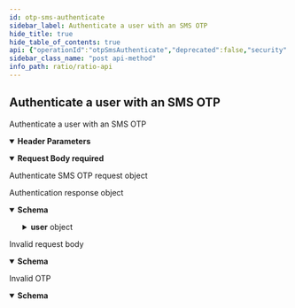 ```yaml
---
id: otp-sms-authenticate
sidebar_label: Authenticate a user with an SMS OTP
hide_title: true
hide_table_of_contents: true
api: {"operationId":"otpSmsAuthenticate","deprecated":false,"security":[{"JWT":[]}],"responses":{"200":{"description":"Authentication response object","content":{"application/json":{"schema":{"description":"","required":["sessionJwt"],"type":"object","properties":{"sessionJwt":{"description":"The authenticated Bearer token","type":"string"},"user":{"description":"The user object","required":["id","status","email","firstName","lastName","country","phone","nationality","occupation","currency","preferredMfaMethod"],"type":"object","properties":{"id":{"description":"The unique identifier of the user","type":"string"},"createTime":{"description":"The time the user was created","type":"string"},"updateTime":{"description":"The time the user was last updated","type":"string"},"status":{"description":"The status of the user","type":"string","enum":["ONBOARDING","KYC_SUBMITTED","KYC_DECLINED","FLAGGED","ACTIVE"]},"email":{"description":"The email of the user","type":"string"},"firstName":{"description":"The first name of the user","type":"string"},"middleName":{"description":"The middle name of the user","type":"string"},"lastName":{"description":"The last name of the user","type":"string"},"country":{"description":"The country of the user","type":"string"},"phone":{"description":"The phone number of the user","type":"string"},"payrollProvider":{"description":"The payroll provider of the user","type":"string","enum":["OTHER","ADP","WORKDAY","PAYCHEX","GUSTO","MANUAL"]},"nationality":{"description":"The nationality of the user","type":"string"},"occupation":{"description":"The occupation of the user","type":"string"},"currency":{"description":"The fiat currency of the user","type":"string"},"totalAllocation":{"description":"The total payroll allocation of the user","type":"string"},"preferredMfaMethod":{"description":"The preferred MFA method of the user","type":"string","enum":["OTP_SMS","TOTP"]},"accountNumber":{"description":"The Ratio bank account number of the user","type":"string"},"routingNumber":{"description":"The Ratio bank routing number of the user","type":"string"},"bankAccount":{"description":"The bank account of the user","required":["name","mask"],"type":"object","properties":{"name":{"description":"The name of the bank account","type":"string"},"mask":{"description":"The account number mask","type":"string"}}}}},"email":{"description":"The email of the user","type":"string"}}}}}},"400":{"description":"Invalid request body","content":{"application/json":{"schema":{"description":"","type":"object","properties":{"message":{"description":"Error message","type":"string"},"createTime":{"description":"Error creation time","type":"string"},"code":{"description":"Error code","type":"string"},"data":{"description":"Error data","type":"object"}}}}}},"401":{"description":"Invalid OTP","content":{"application/json":{"schema":{"description":"","type":"object","properties":{"message":{"description":"Error message","type":"string"},"createTime":{"description":"Error creation time","type":"string"},"code":{"description":"Error code","type":"string"},"data":{"description":"Error data","type":"object"}}}}}}},"parameters":[{"in":"header","required":true,"name":"X-Ratio-Client-Id","description":"Your application's unique client ID, used for identifying your requests and transactions","schema":{"type":"string","format":"uuid"}}],"tags":["Auth"],"requestBody":{"content":{"application/json":{"schema":{"description":"","required":["otp","phoneId"],"type":"object","properties":{"otp":{"description":"The OTP to authenticate","type":"string"},"phoneId":{"description":"The phone identifier to authenticate","type":"string"}}}}},"description":"Authenticate SMS OTP request object","required":true},"description":"Authenticate a user with an SMS OTP","method":"post","path":"/v1/auth/otp/sms:authenticate","servers":[{"url":"https://api.staging.ratio.me","description":"Staging server"},{"url":"https://api.ratio.me","description":"Production server"}],"securitySchemes":{"JWT":{"type":"http","scheme":"bearer","bearerFormat":"JWT"},"SecretKey":{"type":"apiKey","in":"header","name":"X-Ratio-Client-Secret"}},"jsonRequestBodyExample":{"otp":"string","phoneId":"string"},"info":{"title":"Ratio API","description":"API endpoints and models for using the Ratio service","contact":{"name":"API Support","url":"https://help.ratio.me","email":"support@ratio.me"},"termsOfService":"http://developer.ratio.me/terms/","version":"1.0.0","license":{"name":"MIT","url":"https://opensource.org/licenses/MIT"}}}
sidebar_class_name: "post api-method"
info_path: ratio/ratio-api
---
```



## Authenticate a user with an SMS OTP



Authenticate a user with an SMS OTP

<details style={{"marginBottom":"1rem"}} data-collapsed={false} open={true}><summary style={{}}><strong>Header Parameters</strong></summary><div><ul><ParamsItem className={"paramsItem"} param={{"in":"header","required":true,"name":"X-Ratio-Client-Id","description":"Your application's unique client ID, used for identifying your requests and transactions","schema":{"type":"string","format":"uuid"}}}></ParamsItem></ul></div></details><MimeTabs><TabItem label={"application/json"} value={"application/json-schema"}><details style={{}} data-collapsed={false} open={true}><summary style={{"textAlign":"left"}}><strong>Request Body</strong><strong style={{"fontSize":"var(--ifm-code-font-size)","color":"var(--openapi-required)"}}> required</strong></summary><div style={{"textAlign":"left","marginLeft":"1rem"}}><div style={{"marginTop":"1rem","marginBottom":"1rem"}}>

Authenticate SMS OTP request object

</div></div><ul style={{"marginLeft":"1rem"}}><SchemaItem collapsible={false} name={"otp"} required={true} schemaDescription={"The OTP to authenticate"} schemaName={"string"} qualifierMessage={undefined} defaultValue={undefined}></SchemaItem><SchemaItem collapsible={false} name={"phoneId"} required={true} schemaDescription={"The phone identifier to authenticate"} schemaName={"string"} qualifierMessage={undefined} defaultValue={undefined}></SchemaItem></ul></details></TabItem></MimeTabs><div><ApiTabs><TabItem label={"200"} value={"200"}><div>

Authentication response object

</div><div><MimeTabs groupId={"mime-type"}><TabItem label={"application/json"} value={"application/json"}><SchemaTabs groupId={"schema-tabs"}><TabItem label={"Schema"} value={"Schema"}><details style={{}} data-collapsed={false} open={true}><summary style={{"textAlign":"left"}}><strong>Schema</strong></summary><div style={{"textAlign":"left","marginLeft":"1rem"}}></div><ul style={{"marginLeft":"1rem"}}><SchemaItem collapsible={false} name={"sessionJwt"} required={false} schemaDescription={"The authenticated Bearer token"} schemaName={"string"} qualifierMessage={undefined} defaultValue={undefined}></SchemaItem><SchemaItem collapsible={true} className={"schemaItem"}><details style={{}}><summary style={{}}><strong>user</strong><span style={{"opacity":"0.6"}}> object</span></summary><div style={{"marginLeft":"1rem"}}><div style={{"marginTop":".5rem","marginBottom":".5rem"}}>

The user object

</div><SchemaItem collapsible={false} name={"id"} required={false} schemaDescription={"The unique identifier of the user"} schemaName={"string"} qualifierMessage={undefined} defaultValue={undefined}></SchemaItem><SchemaItem collapsible={false} name={"createTime"} required={false} schemaDescription={"The time the user was created"} schemaName={"string"} qualifierMessage={undefined} defaultValue={undefined}></SchemaItem><SchemaItem collapsible={false} name={"updateTime"} required={false} schemaDescription={"The time the user was last updated"} schemaName={"string"} qualifierMessage={undefined} defaultValue={undefined}></SchemaItem><SchemaItem collapsible={false} name={"status"} required={false} schemaDescription={"The status of the user"} schemaName={"string"} qualifierMessage={"**Possible values:** [`ONBOARDING`, `KYC_SUBMITTED`, `KYC_DECLINED`, `FLAGGED`, `ACTIVE`]"} defaultValue={undefined}></SchemaItem><SchemaItem collapsible={false} name={"email"} required={false} schemaDescription={"The email of the user"} schemaName={"string"} qualifierMessage={undefined} defaultValue={undefined}></SchemaItem><SchemaItem collapsible={false} name={"firstName"} required={false} schemaDescription={"The first name of the user"} schemaName={"string"} qualifierMessage={undefined} defaultValue={undefined}></SchemaItem><SchemaItem collapsible={false} name={"middleName"} required={false} schemaDescription={"The middle name of the user"} schemaName={"string"} qualifierMessage={undefined} defaultValue={undefined}></SchemaItem><SchemaItem collapsible={false} name={"lastName"} required={false} schemaDescription={"The last name of the user"} schemaName={"string"} qualifierMessage={undefined} defaultValue={undefined}></SchemaItem><SchemaItem collapsible={false} name={"country"} required={false} schemaDescription={"The country of the user"} schemaName={"string"} qualifierMessage={undefined} defaultValue={undefined}></SchemaItem><SchemaItem collapsible={false} name={"phone"} required={false} schemaDescription={"The phone number of the user"} schemaName={"string"} qualifierMessage={undefined} defaultValue={undefined}></SchemaItem><SchemaItem collapsible={false} name={"payrollProvider"} required={false} schemaDescription={"The payroll provider of the user"} schemaName={"string"} qualifierMessage={"**Possible values:** [`OTHER`, `ADP`, `WORKDAY`, `PAYCHEX`, `GUSTO`, `MANUAL`]"} defaultValue={undefined}></SchemaItem><SchemaItem collapsible={false} name={"nationality"} required={false} schemaDescription={"The nationality of the user"} schemaName={"string"} qualifierMessage={undefined} defaultValue={undefined}></SchemaItem><SchemaItem collapsible={false} name={"occupation"} required={false} schemaDescription={"The occupation of the user"} schemaName={"string"} qualifierMessage={undefined} defaultValue={undefined}></SchemaItem><SchemaItem collapsible={false} name={"currency"} required={false} schemaDescription={"The fiat currency of the user"} schemaName={"string"} qualifierMessage={undefined} defaultValue={undefined}></SchemaItem><SchemaItem collapsible={false} name={"totalAllocation"} required={false} schemaDescription={"The total payroll allocation of the user"} schemaName={"string"} qualifierMessage={undefined} defaultValue={undefined}></SchemaItem><SchemaItem collapsible={false} name={"preferredMfaMethod"} required={false} schemaDescription={"The preferred MFA method of the user"} schemaName={"string"} qualifierMessage={"**Possible values:** [`OTP_SMS`, `TOTP`]"} defaultValue={undefined}></SchemaItem><SchemaItem collapsible={false} name={"accountNumber"} required={false} schemaDescription={"The Ratio bank account number of the user"} schemaName={"string"} qualifierMessage={undefined} defaultValue={undefined}></SchemaItem><SchemaItem collapsible={false} name={"routingNumber"} required={false} schemaDescription={"The Ratio bank routing number of the user"} schemaName={"string"} qualifierMessage={undefined} defaultValue={undefined}></SchemaItem><SchemaItem collapsible={true} className={"schemaItem"}><details style={{}}><summary style={{}}><strong>bankAccount</strong><span style={{"opacity":"0.6"}}> object</span></summary><div style={{"marginLeft":"1rem"}}><div style={{"marginTop":".5rem","marginBottom":".5rem"}}>

The bank account of the user

</div><SchemaItem collapsible={false} name={"name"} required={false} schemaDescription={"The name of the bank account"} schemaName={"string"} qualifierMessage={undefined} defaultValue={undefined}></SchemaItem><SchemaItem collapsible={false} name={"mask"} required={false} schemaDescription={"The account number mask"} schemaName={"string"} qualifierMessage={undefined} defaultValue={undefined}></SchemaItem></div></details></SchemaItem></div></details></SchemaItem><SchemaItem collapsible={false} name={"email"} required={false} schemaDescription={"The email of the user"} schemaName={"string"} qualifierMessage={undefined} defaultValue={undefined}></SchemaItem></ul></details></TabItem><TabItem label={"Example (from schema)"} value={"Example (from schema)"}><ResponseSamples responseExample={"{\n  \"sessionJwt\": \"string\",\n  \"user\": {\n    \"id\": \"string\",\n    \"createTime\": \"string\",\n    \"updateTime\": \"string\",\n    \"status\": \"ONBOARDING\",\n    \"email\": \"string\",\n    \"firstName\": \"string\",\n    \"middleName\": \"string\",\n    \"lastName\": \"string\",\n    \"country\": \"string\",\n    \"phone\": \"string\",\n    \"payrollProvider\": \"OTHER\",\n    \"nationality\": \"string\",\n    \"occupation\": \"string\",\n    \"currency\": \"string\",\n    \"totalAllocation\": \"string\",\n    \"preferredMfaMethod\": \"OTP_SMS\",\n    \"accountNumber\": \"string\",\n    \"routingNumber\": \"string\",\n    \"bankAccount\": {\n      \"name\": \"string\",\n      \"mask\": \"string\"\n    }\n  },\n  \"email\": \"string\"\n}"} language={"json"}></ResponseSamples></TabItem></SchemaTabs></TabItem></MimeTabs></div></TabItem><TabItem label={"400"} value={"400"}><div>

Invalid request body

</div><div><MimeTabs groupId={"mime-type"}><TabItem label={"application/json"} value={"application/json"}><SchemaTabs groupId={"schema-tabs"}><TabItem label={"Schema"} value={"Schema"}><details style={{}} data-collapsed={false} open={true}><summary style={{"textAlign":"left"}}><strong>Schema</strong></summary><div style={{"textAlign":"left","marginLeft":"1rem"}}></div><ul style={{"marginLeft":"1rem"}}><SchemaItem collapsible={false} name={"message"} required={false} schemaDescription={"Error message"} schemaName={"string"} qualifierMessage={undefined} defaultValue={undefined}></SchemaItem><SchemaItem collapsible={false} name={"createTime"} required={false} schemaDescription={"Error creation time"} schemaName={"string"} qualifierMessage={undefined} defaultValue={undefined}></SchemaItem><SchemaItem collapsible={false} name={"code"} required={false} schemaDescription={"Error code"} schemaName={"string"} qualifierMessage={undefined} defaultValue={undefined}></SchemaItem><SchemaItem collapsible={false} name={"data"} required={false} schemaDescription={"Error data"} schemaName={"object"} qualifierMessage={undefined} defaultValue={undefined}></SchemaItem></ul></details></TabItem><TabItem label={"Example (from schema)"} value={"Example (from schema)"}><ResponseSamples responseExample={"{\n  \"message\": \"string\",\n  \"createTime\": \"string\",\n  \"code\": \"string\",\n  \"data\": {}\n}"} language={"json"}></ResponseSamples></TabItem></SchemaTabs></TabItem></MimeTabs></div></TabItem><TabItem label={"401"} value={"401"}><div>

Invalid OTP

</div><div><MimeTabs groupId={"mime-type"}><TabItem label={"application/json"} value={"application/json"}><SchemaTabs groupId={"schema-tabs"}><TabItem label={"Schema"} value={"Schema"}><details style={{}} data-collapsed={false} open={true}><summary style={{"textAlign":"left"}}><strong>Schema</strong></summary><div style={{"textAlign":"left","marginLeft":"1rem"}}></div><ul style={{"marginLeft":"1rem"}}><SchemaItem collapsible={false} name={"message"} required={false} schemaDescription={"Error message"} schemaName={"string"} qualifierMessage={undefined} defaultValue={undefined}></SchemaItem><SchemaItem collapsible={false} name={"createTime"} required={false} schemaDescription={"Error creation time"} schemaName={"string"} qualifierMessage={undefined} defaultValue={undefined}></SchemaItem><SchemaItem collapsible={false} name={"code"} required={false} schemaDescription={"Error code"} schemaName={"string"} qualifierMessage={undefined} defaultValue={undefined}></SchemaItem><SchemaItem collapsible={false} name={"data"} required={false} schemaDescription={"Error data"} schemaName={"object"} qualifierMessage={undefined} defaultValue={undefined}></SchemaItem></ul></details></TabItem><TabItem label={"Example (from schema)"} value={"Example (from schema)"}><ResponseSamples responseExample={"{\n  \"message\": \"string\",\n  \"createTime\": \"string\",\n  \"code\": \"string\",\n  \"data\": {}\n}"} language={"json"}></ResponseSamples></TabItem></SchemaTabs></TabItem></MimeTabs></div></TabItem></ApiTabs></div>
